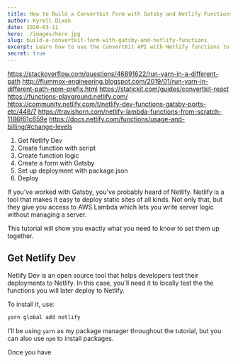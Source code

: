 ```yaml
---
title: How to Build a Convertkit Form with Gatsby and Netlify Functions
author: Kyrell Dixon
date: 2020-03-11
hero: ./images/hero.jpg
slug: build-a-convertkit-form-with-gatsby-and-netlify-functions
excerpt: Learn how to use the ConvertKit API with Netlify functions to hide your API key without managing a server
secret: true
---
```


https://stackoverflow.com/questions/46891622/run-yarn-in-a-different-path
http://flummox-engineering.blogspot.com/2019/01/run-yarn-in-different-path-npm-prefix.html
https://statickit.com/guides/convertkit-react
https://functions-playground.netlify.com/
https://community.netlify.com/t/netlify-dev-functions-gatsby-ports-etc/448/7
https://travishorn.com/netlify-lambda-functions-from-scratch-1186f61c659e
https://docs.netlify.com/functions/usage-and-billing/#change-levels

1. Get Netlify Dev
2. Create function with script
3. Create function logic
4. Create a form with Gatsby
5. Set up deployment with package.json
6. Deploy

If you've worked with Gatsby, you've probably heard of Netlify. Netlify is a tool that makes it easy to deploy static sites of all kinds. Not only that, but they give you access to AWS Lambda which lets you write server logic without managing a server.

This tutorial will show you exactly what you need to know to set them up together.

## Get Netlify Dev

Netlify Dev is an open source tool that helps developers test their deployments to Netlify. In this case, you'll need it to locally test the the functions you will later deploy to Netlify.

To install it, use:

```bash
yarn global add netlify
```

I'll be using `yarn` as my package manager throughout the tutorial, but you can also use `npm` to install packages.

Once you have
